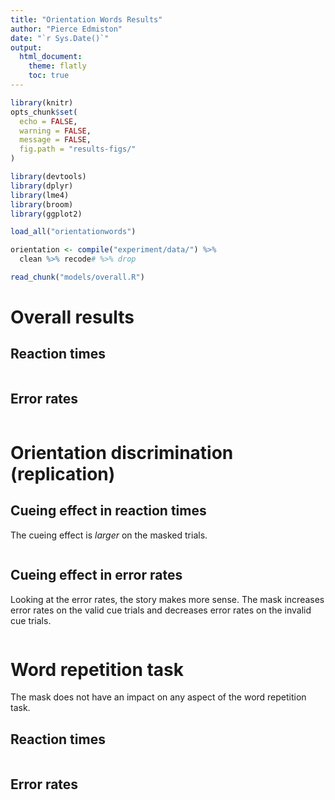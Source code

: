 ```yaml
---
title: "Orientation Words Results"
author: "Pierce Edmiston"
date: "`r Sys.Date()`"
output:
  html_document:
    theme: flatly
    toc: true
---
```


```r
library(knitr)
opts_chunk$set(
  echo = FALSE,
  warning = FALSE,
  message = FALSE,
  fig.path = "results-figs/"
)

library(devtools)
library(dplyr)
library(lme4)
library(broom)
library(ggplot2)

load_all("orientationwords")

orientation <- compile("experiment/data/") %>%
  clean %>% recode# %>% drop

read_chunk("models/overall.R")
```

# Overall results

## Reaction times

```r
```

## Error rates

```r
```

# Orientation discrimination (replication)

## Cueing effect in reaction times

The cueing effect is *larger* on the masked trials.

```r
```

## Cueing effect in error rates

Looking at the error rates, the story makes more sense. 
The mask increases error rates on the valid cue trials and
decreases error rates on the invalid cue trials.

```r
```

# Word repetition task

The mask does not have an impact on any aspect of the word repetition task.

## Reaction times

```r
```

## Error rates

```r
```
